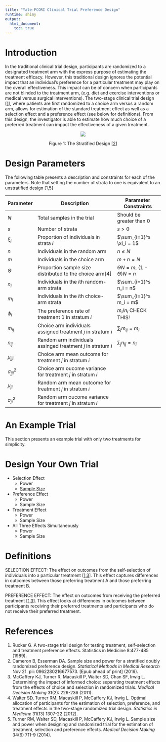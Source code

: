 ```yaml
---
title: "Yale-PCORI Clinical Trial Preference Design"
runtime: shiny
output: 
  html_document:
    toc: true
---
```


# Introduction

In the traditional clinical trial design, participants are randomized to a 
designated treatment arm with the express purpose of estimating the treatment 
efficacy.  However, this traditional design ignores the potential impact that 
an individual’s preference for a particular treatment may play on the overall 
effectiveness.  This impact can be of concern when participants are not 
blinded to the treatment arm, (e.g. diet and exercise interventions or medical 
versus surgical interventions).  The two-stage clinical trial design [[1](#section-references)], where 
patients are first randomized to a choice arm versus a random arm, allows for 
estimation of the standard treatment effect as well as a selection effect and 
a preference effect (see below for definitions).  From this design, the 
investigator is able to estimate how much choice of a preferred treatment can 
impact the effectiveness of a given treatment.

<center>
![](strat-figure1.png) 

Figure 1: The Stratified Design [[2](#section-references)]
</center>

# Design Parameters

The following table presents a description and constraints for each of the parameters.
Note that setting the number of strata to one is equivalent to an unstratified design [[1,5](#section-references)]

<center>
Parameter | Description | Parameter Constraints
----------|-------------------------------- | ------------------
$N$ | Total samples in the trial | Should be greater than 0 
$s$ | Number of strata | $s > 0$
$\xi_i$ | Proportion of individuals in strata $i$ | $\sum_{i=1}^s \xi_i = 1$
$n$ | Individuals in the random arm | $n \leq N$
$m$ | Individuals in the choice arm | $m + n = N$
$\Theta$ | Proportion sample size distributed to the choice arm[4] | $\Theta N=m$, $(1-\Theta)N=n$
$n_i$ | Individuals in the $i$th random-arm strata | $\sum_{i=1}^s n_i = n$
$m_i$ | Individuals in the $i$th choice-arm strata | $\sum_{i=1}^s m_i = m$
$\phi_i$ | The preference rate of treatment 1 in stratum $i$ | $m_i / n_i$ CHECK THIS!
$m_{ij}$ | Choice arm individuals assigned treatment $j$ in stratum $i$ | $\sum_j m_{ij} = m_i$
$n_{ij}$ | Random arm individuals assinged treatment $j$ in stratum $i$ | $\sum_j n_{ij} = n_i$
$\mu_{jji}$ | Choice arm mean outcome for treatment $j$ in stratum $i$ | 
$\sigma^2_{jji}$ | Choice arm oucome variance for treatment $j$ in stratum $i$ | 
$\mu_{ji}$ | Random arm mean outcome for treatment $j$ in stratum $i$ | 
$\sigma^2_{ji}$ | Random arm oucome variance for treatment $j$ in stratum $i$ | 
</center>

# An Example Trial

This section presents an example trial with only two treatments for simplicity. 

# Design Your Own Trial

- Selection Effect
    - Power 
    - [Sample Size](../stratified-sample-calculator)
- Preference Effect
    - Power 
    - Sample Size
- Treatment Effect
    - Power 
    - Sample Size
- All Three Effects Simultaneously
    - Power 
    - Sample Size
    
# Definitions

SELECTION EFFECT: The effect on outcomes from the self-selection of individuals into a particular treatment [[1,3](#section-references)].  This effect captures differences in outcomes between those preferring treatment A and those preferring treatment B.

PREFERENCE EFFECT: The effect on outcomes from receiving the preferred treatment [[1,3](#section-references)]. This effect looks at differences in outcomes between participants receiving their preferred treatments and participants who do not receive their preferred treatment.


# References

1.	Rucker G. A two-stage trial design for testing treatment, self-selection and treatment preference effects. Statistics in Medicine 8:477-485 (1989).
2.	Cameron B, Esserman DA. Sample size and power for a stratified doubly randomized preference design. _Statistical Methods in Medical Research_ Nov 21. pii: 0962280216677573. [Epub ahead of print] (2016).
3.	McCaffery KJ, Turner R, Macaskill P, Walter SD, Chan SF, Irwig L. Determining the impact of informed choice: separating treatment effects from the effects of choice and selection in randomized trials. _Medical Decision Making_ 31(2): 229-236 (2011).
4.	Walter SD, Turner RM, Macaskill P, McCaffery KJ, Irwig L. Optimal allocation of participants for the estimation of selection, preference, and treatment effects in the two-stage randomized trial design. _Statistics in Medicine_ 31(13) 1307-22 (2012).
5.	Turner RM, Walter SD, Macaskill P, McCaffery KJ, Irwig L. Sample size and power when designing and randomized trial for the estimation of treatment, selection and preference effects. _Medical Decision Making_ 34(6) 711-9 (2014).

